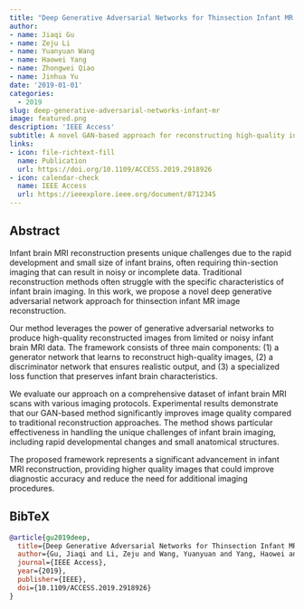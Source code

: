 ```yaml
---
title: "Deep Generative Adversarial Networks for Thinsection Infant MR Image Reconstruction"
author: 
- name: Jiaqi Gu
- name: Zeju Li
- name: Yuanyuan Wang
- name: Haowei Yang
- name: Zhongwei Qiao
- name: Jinhua Yu
date: '2019-01-01'
categories:
  - 2019
slug: deep-generative-adversarial-networks-infant-mr
image: featured.png
description: 'IEEE Access'
subtitle: A novel GAN-based approach for reconstructing high-quality infant MR images from thin-section scans.
links:
- icon: file-richtext-fill
  name: Publication
  url: https://doi.org/10.1109/ACCESS.2019.2918926
- icon: calendar-check
  name: IEEE Access
  url: https://ieeexplore.ieee.org/document/8712345
---
```


## Abstract

Infant brain MRI reconstruction presents unique challenges due to the rapid development and small size of infant brains, often requiring thin-section imaging that can result in noisy or incomplete data. Traditional reconstruction methods often struggle with the specific characteristics of infant brain imaging. In this work, we propose a novel deep generative adversarial network approach for thinsection infant MR image reconstruction.

Our method leverages the power of generative adversarial networks to produce high-quality reconstructed images from limited or noisy infant brain MRI data. The framework consists of three main components: (1) a generator network that learns to reconstruct high-quality images, (2) a discriminator network that ensures realistic output, and (3) a specialized loss function that preserves infant brain characteristics.

We evaluate our approach on a comprehensive dataset of infant brain MRI scans with various imaging protocols. Experimental results demonstrate that our GAN-based method significantly improves image quality compared to traditional reconstruction approaches. The method shows particular effectiveness in handling the unique challenges of infant brain imaging, including rapid developmental changes and small anatomical structures.

The proposed framework represents a significant advancement in infant MRI reconstruction, providing higher quality images that could improve diagnostic accuracy and reduce the need for additional imaging procedures.

## BibTeX

```bibtex
@article{gu2019deep,
  title={Deep Generative Adversarial Networks for Thinsection Infant MR Image Reconstruction},
  author={Gu, Jiaqi and Li, Zeju and Wang, Yuanyuan and Yang, Haowei and Qiao, Zhongwei and Yu, Jinhua},
  journal={IEEE Access},
  year={2019},
  publisher={IEEE},
  doi={10.1109/ACCESS.2019.2918926}
}
``` 